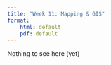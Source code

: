 ```yaml
---
title: "Week 11: Mapping & GIS"
format: 
    html: default
    pdf: default
---
```


Nothing to see here (yet)